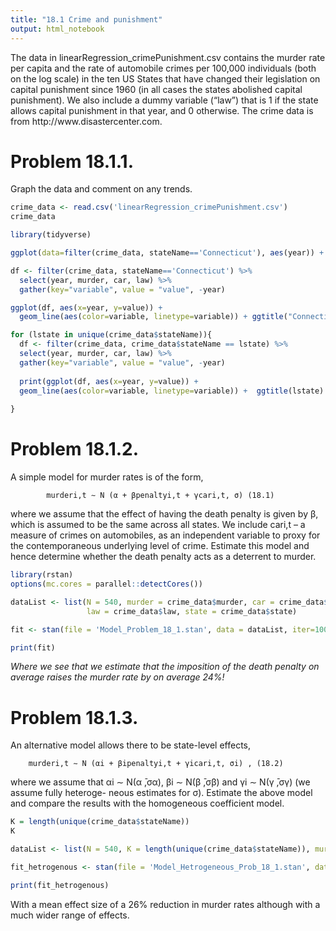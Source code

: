 ```yaml
---
title: "18.1 Crime and punishment"
output: html_notebook
---
```



The data in linearRegression_crimePunishment.csv contains the murder rate per capita and the rate of automobile crimes per 100,000 individuals (both on the log scale) in the ten US States that have changed their legislation on capital punishment since 1960 (in all cases the states abolished capital punishment). We also include a dummy variable (“law”) that is 1 if the state allows capital punishment in that year, and 0 otherwise. The crime data is from http://www.disastercenter.com.

# Problem 18.1.1. 
Graph the data and comment on any trends.

```r
crime_data <- read.csv('linearRegression_crimePunishment.csv')
crime_data
```

```r
library(tidyverse)

```



```r
ggplot(data=filter(crime_data, stateName=='Connecticut'), aes(year)) + geom_line(aes(y=murder, color="murder")) + geom_line(aes(y=car/2, color="car")) + geom_line(aes(y=law, color='law'))

```



```r
df <- filter(crime_data, stateName=='Connecticut') %>%
  select(year, murder, car, law) %>%
  gather(key="variable", value = "value", -year)

ggplot(df, aes(x=year, y=value)) +
  geom_line(aes(color=variable, linetype=variable)) + ggtitle("Connecticut") + theme(plot.title = element_text(hjust = 0.5)) 


```

```r


for (lstate in unique(crime_data$stateName)){
  df <- filter(crime_data, crime_data$stateName == lstate) %>%
  select(year, murder, car, law) %>%
  gather(key="variable", value = "value", -year)
  
  print(ggplot(df, aes(x=year, y=value)) +
  geom_line(aes(color=variable, linetype=variable)) +  ggtitle(lstate) + theme(plot.title = element_text(hjust = 0.5)))
  
}

```

# Problem 18.1.2. 
A simple model for murder rates is of the form,

            murderi,t ∼ N (α + βpenaltyi,t + γcari,t, σ) (18.1)

where we assume that the effect of having the death penalty is given by β, which is assumed to be the same across all states. We include cari,t – a measure of crimes on automobiles, as an independent variable to proxy for the contemporaneous underlying level of crime. Estimate this model and hence determine whether the death penalty acts as a deterrent to murder.

```r
library(rstan)
options(mc.cores = parallel::detectCores())
```


```r
dataList <- list(N = 540, murder = crime_data$murder, car = crime_data$car,
                 law = crime_data$law, state = crime_data$state)
```


```r
fit <- stan(file = 'Model_Problem_18_1.stan', data = dataList, iter=1000, chains=4, seed=42)

```

```r
print(fit)
```
_Where we see that we estimate that the imposition of the death penalty on average raises the murder rate by on average 24%!_

# Problem 18.1.3. 
An alternative model allows there to be state-level effects,

        murderi,t ∼ N (αi + βipenaltyi,t + γicari,t, σi) , (18.2)

where we assume that αi ∼ N(α ̄,σα), βi ∼ N(β ̄,σβ) and γi ∼ N(γ ̄,σγ) (we assume fully heteroge- neous estimates for σ). Estimate the above model and compare the results with the homogeneous
coefficient model.
```r
K = length(unique(crime_data$stateName))
K
```


```r
dataList <- list(N = 540, K = length(unique(crime_data$stateName)), murder = crime_data$murder, car = crime_data$car, law = crime_data$law, state = crime_data$state)
```

```r
fit_hetrogenous <- stan(file = 'Model_Hetrogeneous_Prob_18_1.stan', data = dataList, iter=1000, chains=4, seed=42)
```

```r
print(fit_hetrogenous)
```
With a mean effect size of a 26% reduction in murder rates although with a much wider range of effects.
